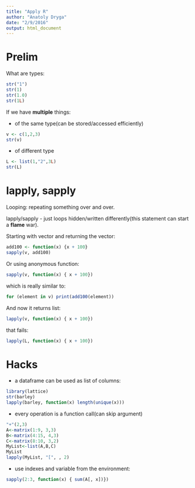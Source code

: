 ```yaml
---
title: "Apply R"
author: "Anatoly Dryga"
date: "2/9/2016"
output: html_document
---
```


# Prelim

What are types:

```r
str("1")
str(1)
str(1.0)
str(1L)
```

If we have __multiple__ things:

* of the same type(can be stored/accessed efficiently)
```r
v <- c(1,2,3)
str(v)
```

* of different type
```r
L <- list(1,"2",3L)
str(L)
```

# lapply, sapply

Looping: repeating something over and over.

lapply/sapply  - just loops hidden/written differently(this statement can start
a **flame** war).

Starting with vector and returning the vector:

```r
add100 <- function(x) {x + 100}
sapply(v, add100)
```

Or using anonymous function:
```r
sapply(v, function(x) { x + 100})
```

which is really similar to:
```r
for (element in v) print(add100(element))
```

And now it returns list:
```r
lapply(v, function(x) { x + 100})
```

that fails:

```r
lapply(L, function(x) { x + 100})
```

# Hacks

* a dataframe can be used as list of columns:

```r
library(lattice)
str(barley)
lapply(barley, function(x) length(unique(x)))
```

* every operation is a function call(can skip argument)

```r
"+"(2,3)
A<-matrix(1:9, 3,3)
B<-matrix(4:15, 4,3)
C<-matrix(8:10, 3,2)
MyList<-list(A,B,C)
MyList
lapply(MyList, "[", , 2)
```

* use indexes and variable from the environment:

```r
sapply(2:3, function(x) { sum(A[, x])})
```









